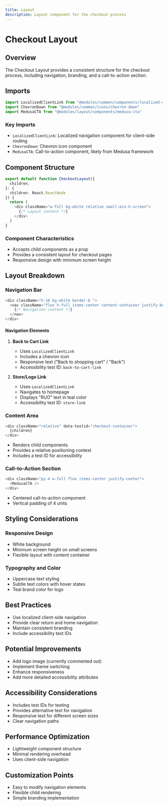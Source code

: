 ```yaml
---
title: Layout
description: Layout component for the checkout process
---
```


# Checkout Layout

## Overview

The Checkout Layout provides a consistent structure for the checkout process, including navigation, branding, and a call-to-action section.

## Imports

```typescript copy
import LocalizedClientLink from "@modules/common/components/localized-client-link"
import ChevronDown from "@modules/common/icons/chevron-down"
import MedusaCTA from "@modules/layout/components/medusa-cta"
```

### Key Imports
- `LocalizedClientLink`: Localized navigation component for client-side routing
- `ChevronDown`: Chevron icon component
- `MedusaCTA`: Call-to-action component, likely from Medusa framework

## Component Structure

```typescript copy
export default function CheckoutLayout({
  children,
}: {
  children: React.ReactNode
}) {
  return (
    <div className="w-full bg-white relative small:min-h-screen">
      {/* Layout content */}
    </div>
  )
}
```

### Component Characteristics
- Accepts child components as a prop
- Provides a consistent layout for checkout pages
- Responsive design with minimum screen height

## Layout Breakdown

### Navigation Bar

```typescript copy
<div className="h-16 bg-white border-b ">
  <nav className="flex h-full items-center content-container justify-between">
    {/* Navigation content */}
  </nav>
</div>
```

#### Navigation Elements
1. **Back to Cart Link**
   - Uses `LocalizedClientLink`
   - Includes a chevron icon
   - Responsive text ("Back to shopping cart" / "Back")
   - Accessibility test ID: `back-to-cart-link`

2. **Store/Logo Link**
   - Uses `LocalizedClientLink`
   - Navigates to homepage
   - Displays "RUO" text in teal color
   - Accessibility test ID: `store-link`

### Content Area

```typescript copy
<div className="relative" data-testid="checkout-container">
  {children}
</div>
```
- Renders child components
- Provides a relative positioning context
- Includes a test ID for accessibility

### Call-to-Action Section

```typescript copy
<div className="py-4 w-full flex items-center justify-center">
  <MedusaCTA />
</div>
```
- Centered call-to-action component
- Vertical padding of 4 units

## Styling Considerations

### Responsive Design
- White background
- Minimum screen height on small screens
- Flexible layout with content container

### Typography and Color
- Uppercase text styling
- Subtle text colors with hover states
- Teal brand color for logo

## Best Practices
- Use localized client-side navigation
- Provide clear return and home navigation
- Maintain consistent branding
- Include accessibility test IDs

## Potential Improvements
- Add logo image (currently commented out)
- Implement theme switching
- Enhance responsiveness
- Add more detailed accessibility attributes

## Accessibility Considerations
- Includes test IDs for testing
- Provides alternative text for navigation
- Responsive text for different screen sizes
- Clear navigation paths

## Performance Optimization
- Lightweight component structure
- Minimal rendering overhead
- Uses client-side navigation

## Customization Points
- Easy to modify navigation elements
- Flexible child rendering
- Simple branding implementation